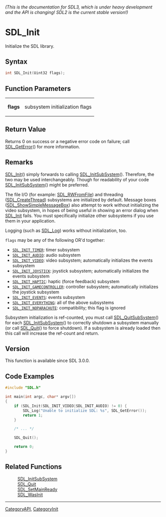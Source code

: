 ====== (This is the documentation for SDL3, which is under heavy development and the API is changing! SDL2 is the current stable version!) ======
= SDL_Init =

Initialize the SDL library.

== Syntax ==

<syntaxhighlight lang='c'>
int SDL_Init(Uint32 flags);
</syntaxhighlight>

== Function Parameters ==

{|
|'''flags'''
|subsystem initialization flags
|}

== Return Value ==

Returns 0 on success or a negative error code on failure; call
[[SDL_GetError]]() for more information.

== Remarks ==

[[SDL_Init]]() simply forwards to calling [[SDL_InitSubSystem]]().
Therefore, the two may be used interchangeably. Though for readability of
your code [[SDL_InitSubSystem]]() might be preferred.

The file I/O (for example: [[SDL_RWFromFile]]) and threading
([[SDL_CreateThread]]) subsystems are initialized by default. Message boxes
([[SDL_ShowSimpleMessageBox]]) also attempt to work without initializing
the video subsystem, in hopes of being useful in showing an error dialog
when [[SDL_Init]] fails. You must specifically initialize other subsystems
if you use them in your application.

Logging (such as [[SDL_Log]]) works without initialization, too.

<code>flags</code> may be any of the following OR'd together:

* <code>[[SDL_INIT_TIMER]]</code>: timer subsystem
* <code>[[SDL_INIT_AUDIO]]</code>: audio subsystem
* <code>[[SDL_INIT_VIDEO]]</code>: video subsystem; automatically initializes the events subsystem
* <code>[[SDL_INIT_JOYSTICK]]</code>: joystick subsystem; automatically initializes the events subsystem
* <code>[[SDL_INIT_HAPTIC]]</code>: haptic (force feedback) subsystem
* <code>[[SDL_INIT_GAMECONTROLLER]]</code>: controller subsystem; automatically initializes the joystick subsystem
* <code>[[SDL_INIT_EVENTS]]</code>: events subsystem
* <code>[[SDL_INIT_EVERYTHING]]</code>: all of the above subsystems
* <code>[[SDL_INIT_NOPARACHUTE]]</code>: compatibility; this flag is ignored

Subsystem initialization is ref-counted, you must call
[[SDL_QuitSubSystem]]() for each [[SDL_InitSubSystem]]() to correctly
shutdown a subsystem manually (or call [[SDL_Quit]]() to force shutdown).
If a subsystem is already loaded then this call will increase the ref-count
and return.

== Version ==

This function is available since SDL 3.0.0.

== Code Examples ==

<syntaxhighlight lang='c++'>
#include "SDL.h"

int main(int argc, char* argv[])
{
    if (SDL_Init(SDL_INIT_VIDEO|SDL_INIT_AUDIO) != 0) {
        SDL_Log("Unable to initialize SDL: %s", SDL_GetError());
        return 1;
    }

    /* ... */

    SDL_Quit();

    return 0;
}
</syntaxhighlight>

== Related Functions ==

:[[SDL_InitSubSystem]]
:[[SDL_Quit]]
:[[SDL_SetMainReady]]
:[[SDL_WasInit]]

----
[[CategoryAPI]], [[CategoryInit]]


